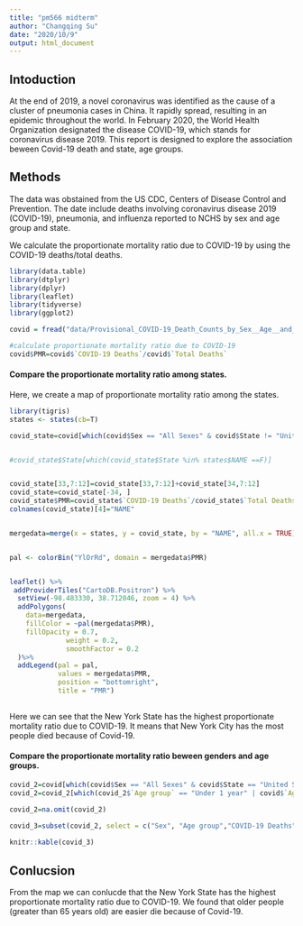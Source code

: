 ```yaml
---
title: "pm566 midterm"
author: "Changqing Su"
date: "2020/10/9"
output: html_document
---
```


## Intoduction 

At the end of 2019, a novel coronavirus was identified as the cause of a cluster of pneumonia cases in China. It rapidly spread, resulting in an epidemic throughout the world. In February 2020, the World Health Organization designated the disease COVID-19, which stands for coronavirus disease 2019.
This report is designed to explore the association beween Covid-19 death and state, age groups.



## Methods

The data was obstained from the US CDC, Centers of Disease Control and Prevention. The date include deaths involving coronavirus disease 2019 (COVID-19), pneumonia, and influenza reported to NCHS by sex and age group and state.

We calculate the proportionate mortality ratio due to COVID-19 by using the COVID-19 deaths/total deaths.

```r
library(data.table)
library(dtplyr)
library(dplyr)
library(leaflet)
library(tidyverse)
library(ggplot2)

```



```r

covid = fread("data/Provisional_COVID-19_Death_Counts_by_Sex__Age__and_State.csv")

#calculate proportionate mortality ratio due to COVID-19
covid$PMR=covid$`COVID-19 Deaths`/covid$`Total Deaths`

```



#### Compare the proportionate mortality ratio among states.

Here, we create a map of proportionate mortality ratio among the states.



```r
library(tigris)
states <- states(cb=T)
```



```r
covid_state=covid[which(covid$Sex == "All Sexes" & covid$State != "United States" & covid$`Age group`=="All Ages"),]


#covid_state$State[which(covid_state$State %in% states$NAME ==F)]


covid_state[33,7:12]=covid_state[33,7:12]+covid_state[34,7:12]
covid_state=covid_state[-34, ]
covid_state$PMR=covid_state$`COVID-19 Deaths`/covid_state$`Total Deaths`
colnames(covid_state)[4]="NAME"


mergedata=merge(x = states, y = covid_state, by = "NAME", all.x = TRUE)


pal <- colorBin("YlOrRd", domain = mergedata$PMR)


leaflet() %>%
 addProviderTiles("CartoDB.Positron") %>%
  setView(-98.483330, 38.712046, zoom = 4) %>% 
  addPolygons(
    data=mergedata,
    fillColor = ~pal(mergedata$PMR),
    fillOpacity = 0.7, 
              weight = 0.2, 
              smoothFactor = 0.2 
  )%>%
  addLegend(pal = pal, 
            values = mergedata$PMR, 
            position = "bottomright", 
            title = "PMR")
  


```

Here we can see that the New York State has the highest proportionate mortality ratio due to COVID-19.
It means that New York City has the most people died because of Covid-19.



#### Compare the proportionate mortality ratio beween genders and age groups.



```r
covid_2=covid[which(covid$Sex == "All Sexes" & covid$State == "United States" & covid$`Age group`!="All Ages"),]
covid_2=covid_2[which(covid_2$`Age group` == "Under 1 year" | covid$`Age group` == "1-4 years" | covid$`Age group` == "5-14 years" | covid$`Age group` == "15-24 years" | covid$`Age group` == "25-34 years" | covid$`Age group` == "35-44 years" | covid$`Age group` == "45-54 years" | covid$`Age group` == "55-64 years" | covid$`Age group` == "65-74 years" | covid$`Age group` == "75-84 years" | covid$`Age group` == "85 years and over")]

covid_2=na.omit(covid_2)

covid_3=subset(covid_2, select = c("Sex", "Age group","COVID-19 Deaths","Total Deaths","PMR"))
                
knitr::kable(covid_3) 
```

## Conlucsion
From the map we can conlucde that the New York State has the highest proportionate mortality ratio due to COVID-19.
We found that older people (greater than 65 years old) are easier die because of Covid-19.
